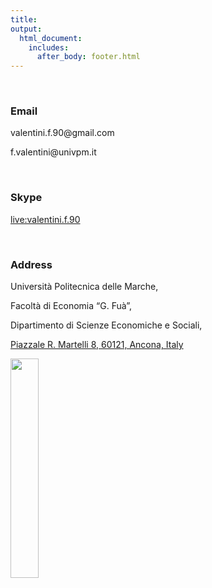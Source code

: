```yaml
---
title: 
output: 
  html_document:
    includes:
      after_body: footer.html
---
```




<p>&nbsp;</p>

### **Email** <i class="fa fa-envelope"></i> 

valentini.f.90@gmail.com

f.valentini@univpm.it


<p>&nbsp;</p>

### **Skype** <i class="fa fa-skype"></i>

[live:valentini.f.90](https://join.skype.com/invite/dG5n5L4TXASL){target="_blank"}


<p>&nbsp;</p>

### **Address** <i class="fa fa-address-card"></i> 

Università Politecnica delle Marche,

Facoltà di Economia “G. Fuà”,

Dipartimento di Scienze Economiche e Sociali,

[Piazzale R. Martelli 8, 60121, Ancona, Italy](https://goo.gl/maps/iDmPpE5DYWxUbGJN6){target="_blank"} 

![](01Piazzale.jpg){#id .class width=30% height=30%}